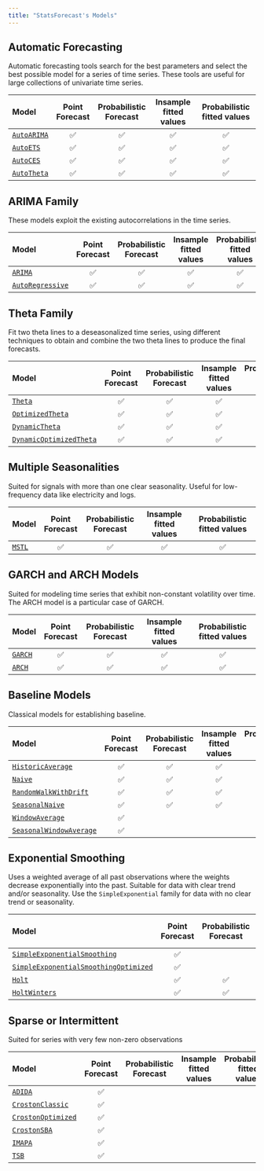 ```yaml
---
title: "StatsForecast's Models"
---
```



## Automatic Forecasting
Automatic forecasting tools search for the best parameters and select the best possible model for a series of time series. These tools are useful for large collections of univariate time series.

|Model | Point Forecast | Probabilistic Forecast | Insample fitted values | Probabilistic fitted values |
|:------|:-------------:|:----------------------:|:---------------------:|:----------------------------:|
|[`AutoARIMA`](../../models#class-autoarima)|✅|✅|✅|✅|✅|
|[`AutoETS`](../../models#class-autoets)|✅|✅|✅|✅|✅|
|[`AutoCES`](../../models#class-autoces)|✅|✅|✅|✅||
|[`AutoTheta`](../../models#class-autotheta)|✅|✅|✅|✅|✅|


## ARIMA Family
These models exploit the existing autocorrelations in the time series.

|Model | Point Forecast | Probabilistic Forecast | Insample fitted values | Probabilistic fitted values |
|:------|:-------------:|:----------------------:|:---------------------:|:----------------------------:|
|[`ARIMA`](../../models#class-arima)|✅|✅|✅|✅|✅|
|[`AutoRegressive`](../../models#class-autoregressive)|✅|✅|✅|✅|✅|


## Theta Family
Fit two theta lines to a deseasonalized time series, using different techniques to obtain and combine the two theta lines to produce the final forecasts.

|Model | Point Forecast | Probabilistic Forecast | Insample fitted values | Probabilistic fitted values |
|:------|:-------------:|:----------------------:|:---------------------:|:----------------------------:|
|[`Theta`](../../models#class-theta)|✅|✅|✅|✅|✅|
|[`OptimizedTheta`](../../models#class-optimizedtheta)|✅|✅|✅|✅|✅|
|[`DynamicTheta`](../../models#class-dynamictheta)|✅|✅|✅|✅|✅|
|[`DynamicOptimizedTheta`](../../models#class-dynamicoptimizedtheta)|✅|✅|✅|✅|✅|


## Multiple Seasonalities
Suited for signals with more than one clear seasonality. Useful for low-frequency data like electricity and logs.

|Model | Point Forecast | Probabilistic Forecast | Insample fitted values | Probabilistic fitted values |
|:------|:-------------:|:----------------------:|:---------------------:|:----------------------------:|
|[`MSTL`](../../models#class-mstl)|✅|✅|✅|✅|✅|


## GARCH and ARCH Models
Suited for modeling time series that exhibit non-constant volatility over time. The ARCH model is a particular case of GARCH. 

|Model | Point Forecast | Probabilistic Forecast | Insample fitted values | Probabilistic fitted values |
|:------|:-------------:|:----------------------:|:---------------------:|:----------------------------:|
|[`GARCH`](../../models#class-garch)|✅|✅|✅|✅|✅|
|[`ARCH`](../../models#class-arch)|✅|✅|✅|✅|✅|


## Baseline Models
Classical models for establishing baseline.

|Model | Point Forecast | Probabilistic Forecast | Insample fitted values | Probabilistic fitted values |
|:------|:-------------:|:----------------------:|:---------------------:|:----------------------------:|
|[`HistoricAverage`](../../models#class-historicaverage)|✅|✅|✅|✅|✅|
|[`Naive`](../../models#class-naive)|✅|✅|✅|✅|✅|
|[`RandomWalkWithDrift`](../../models#class-randomwalkwithdrift)|✅|✅|✅|✅|✅|
|[`SeasonalNaive`](../../models#class-seasonalnaive)|✅|✅|✅|✅|✅|
|[`WindowAverage`](../../models#class-windowaverage)|✅|||||
|[`SeasonalWindowAverage`](../../models#class-seasonalwindowaverage)|✅|||||


## Exponential Smoothing
Uses a weighted average of all past observations where the weights decrease exponentially into the past. Suitable for data with clear trend and/or seasonality. Use the `SimpleExponential` family for data with no clear trend or seasonality.

|Model | Point Forecast | Probabilistic Forecast | Insample fitted values | Probabilistic fitted values |
|:------|:-------------:|:----------------------:|:---------------------:|:----------------------------:|
|[`SimpleExponentialSmoothing`](../../models#class-simpleexponentialsmoothing)|✅|||||
|[`SimpleExponentialSmoothingOptimized`](../../models#class-simpleexponentialsmoothingoptimized)|✅|||||
|[`Holt`](../../models#class-holt)|✅|✅|✅|✅|✅|
|[`HoltWinters`](../../models#class-holtwinters)|✅|✅|✅|✅|✅|


## Sparse or Intermittent 
Suited for series with very few non-zero observations

|Model | Point Forecast | Probabilistic Forecast | Insample fitted values | Probabilistic fitted values |
|:------|:-------------:|:----------------------:|:---------------------:|:----------------------------:|
|[`ADIDA`](../../models#class-adida)|✅|||||
|[`CrostonClassic`](../../models#class-crostonclassic)|✅|||||
|[`CrostonOptimized`](../../models#class-crostonoptimized)|✅|||||
|[`CrostonSBA`](../../models#class-crostonsba)|✅|||||
|[`IMAPA`](../../models#class-imapa)|✅|||||
|[`TSB`](../../models#class-tsb)|✅|||||



